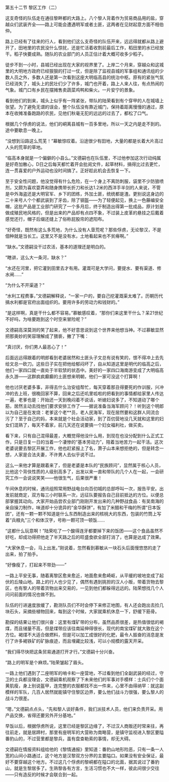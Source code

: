

第五十二节 黎区工作（二）

这支奇怪的队伍走在通往黎畔都的大路上。八个黎人背着作为贸易商品用的盐，穿越众们武装齐全――路上可能会遭遇明军或者土匪，这两者在见财起意方面不相伯仲。

路上已经有了往来的行人，看到他们这么支奇怪的队伍开来，远远得就都从路上避开了，田地里的农民没什么惊扰，还是忙活着收割前最后工作，稻田里的水已经放干。稻子快要成熟。随队的农业部门的人员正估计着大概可收多少稻子。

徒步不到一小时，县城已经出现在大家的视界里了。上岸二个月来，穿越众和这城里的大明地方政府已经狠狠的打过一仗，但是除了监视县城的军事组和通讯组的少数人员之外，多数人还是第一次看到这座大明临高县的统治中枢。原有的紧张气氛已经消失了，城头上的民壮们少了许多，城门也开着，路上人来人往，有点热闹的气象。城门口有乡民在摆摊售卖蔬菜鸡鸭和柴火。一片安宁的景象。

看到他们的到来，城头上似乎有一阵紧张，带队的陆荣看到有个穿甲的人在城墙上张望。为了避免无谓的误会，整个队伍没有靠近城门，保持着距离慢慢的通过，原本在收摊准备跑路的农民，见他们秋毫无犯的远远的过去了，都松了口气。

根据几个俘虏的说法，他们的峒离县城有一百多里地，所以一天之内是走不到的。途中要歇息一晚上。

“没想到沿路这么荒芜！”幕敏惊叹着。沿途很少有田地，大量的都是长着大片高过人头的荒草的草地。

“临高本身就是一个偏僻的小县么。”文德嗣也在队伍里，不过他参加这次行动纯属是好奇加散心，D日之后每天都忙着开会批阅文件，起草材料，搞得比过去更忙，连一贯喜爱的户外运动也没时间搞了。正好趁此机会去恢复一下。

至于安全性问题，他没觉得有什么危险，在一个身上不离防刺服，袋里不少防狼喷剂，又颇为喜欢耍弄和随身携带长折刀和长达1.2米的西洋手半剑的人来说，不管是中外海盗还是大明官军、乡下的团练，外加土匪，统统都是渣。更别说这身边的二十来号人个个都武装到了牙齿，除了钢盔――为了轻便起见，换上一色藤编安全帽，这批产品是工业部门研究了一个多月后，终于制造出得第一批成品，原计划是做成殖民地风格的，但是出来的产品却有点四不象，不过装上皮革的悬挂之后戴着感觉还行，帽子后缀还缝上了俗称屁股帘的遮阳布。

“好奇怪，既然有这么多荒地，为什么没有人垦荒呢？那些俘虏，无论黎汉，不是佃种就是当长工。这里又不是没有水，土地看起来也不贫瘠啊。”

“缺水。”文德嗣没干过农活，基本的道理还是明白的。

“瞎讲，这么大一条河，缺水？”

“水还在河里，把它灌到田里去才有用。灌溉可是大学问，要提水、要有渠道、修水闸……”

“为什么不开渠道？”

“水利工程费事，”文德嗣解释说，“一家一户的，要自己挖灌溉渠太难了。历朝历代搞水利都是官府出面组织的。要用许多的劳动力和钱财的。”

“是这样啊，真是干什么都不容易。”慕敏感叹着，“那你们来这里干什么？呆21世纪不好吗，为啥要跑到这个时空来冒险呢？”

文德嗣高深莫测的笑了起来，他不好意思说到这个世界来他想当神。不过慕敏显然把那奥妙的笑容理解成了猥亵，撇了下嘴：

“真讨厌，你们男人最恶心了！”

后面远远得跟着的明郎看到老婆居然和土匪头子文总有说有笑的，恨不得冲上去先给文总一砍刀。这些日子实在把他给郁闷坏了，自从知道这里是明代的临高之后，他们一家四口就一直处于半软禁的状态中。美好的一家四口海南游变成了大明临高永久游――这群疯疯癫癫的土匪想来明朝，他们一家可没这个打算啊！

他也讨厌老婆多事，非得去什么治安组帮忙，每天穿着那丑得要死的作训服，兴冲冲的去上班，很晚回家不算，回来之后还叽里呱啦的把看到的事情都给家里人传达一遍，老爹也是：开始还一天到晚闷着不说话，听媳妇说多了，不知道动了哪个筋，居然主动去找他们要求安排工作了――据说准备当海军顾问？！听到这个明郎以为自己是在发烧：老爹这个老**员，老人民海军，现在居然要和这群人同流合污了？至于自己的妈，本来就是个社会活动家，到了百仞营地没几天就和这里的妇女们混熟了，每天不着家，前几天还在说要搞一个妇女福利社，做买卖。

看下来，只有自己混得最差，大概觉得他没什么用，到现在也没分配到什么正式工作，只是日复一日的当着一个凄惨的“基本劳动力”，陪着当地苦力一起干活。这次老婆说要去黎区开展工作，他也赶紧报上了名，萧子山本来想拒绝的，但是转念一想，人家是合法夫妻，不许男人去似乎说不过。

这么一来他才算是跟着来了，但是老婆是本队的“民族顾问”，显然属于核心人员，比他这个背伕性质的人级别高多了，出发以来一直和带队的几个人在一起，一会研究工作一会说说笑笑――他很生气，后果很严重！

午间休息的时候，通讯组照常用野战电台向百仞城的总部呼叫一次，报告平安。出发前就商定，双方每三小时联系一次，远征队要报告自己目前抵达的方位。以便总部掌握其动向。大家开始品尝农业部门刚刚开发出来的几种野战食品：有吴南海的亲自操刀制作，味道却十分诡异的“金华酥饼”，有加了米醋和干梅的所谓“日本饭团”，还有一颗一颗不知道是什么东西制造出来的核桃大的东西，包装的竹筒上写着“兵粮丸”三个和体汉字，号称一颗可顶一顿饭……

“这都什么玩意啊！”陆荣吃了一个酸得连牙都要掉下来的饭团――这个食品虽然不好吃，却成功得把他走了半天路之后的旺盛食欲全部打消了，也算是达成了效果。

“大家休息一会，马上出发。”刚说着，忽然看到慕敏从一块石头后面慢悠悠的走了出来，拍了拍手。

“好像瘦了，打起来不带劲――”

一路上平安无事，随着离黎区愈来愈近，地面愈来愈崎岖，从平缓的坡地变成了起伏的丘陵山地。路上的行人也少见了，偶然有遇到挑担的汉人小贩，带着货物去黎区，也有黎人的带着货物出来交易的，一见到他们都躲得远远的。陆荣想找几个人问问前面的情况也做不到。

队伍的行进速度放缓了，勘测队员们不时会停下来修正地图，有人还会跑出去捡几块石头，采摘些植物回来，每到这个时候，大家就乘机休息一下，舒缓下筋骨。

勘探的结果让他们很兴奋：这里有煤矿带的分布，虽然品质很差，是热值很低的褐煤，而且储量不高，但是煤带应该往南延伸得很长，现代的南宝煤矿就大致在这个方位。褐煤不大适合做燃料，但是可以加工成很好的化肥，最令人振奋的消息是发行了许多褐铁矿的矿脉痕迹，而且埋藏比较浅，可以小规模的露天开采。

“我们得尽快把这条贸易通道打开才行。”文德嗣十分兴奋。

“路上的明军是个麻烦。”陆荣皱起了眉头。

一路上他们遇到了二座明军的哨卡和一座营地，不过看到他们全副武装的经过，守卫的士兵都没理会，文德嗣乘机观察了下未来他们的军事对手模样：士兵们个个面黄肌瘦，身上别说盔甲，连完整的衣服都找不出一件来，心里不由得纳罕：就这副模样的军队，几百人居然就能镇守住黎区边界，要么他们战斗力很强，要么黎人的战斗力很差。

“嗯，”文德嗣点点头，“先和黎人谈好条件，我们派技术人员，他们来负责开采。用产品交换，省得还要另外开分基地。”

早饭以后，根据俘虏所说，这里已经是黎区边缘了，不过汉人商贩还时常来往，再往前走，就是居蹄村，那里有座明军的大营称为南略营，是镇守监视进入黎区要隘番豹山的，不过营里都是黎兵，虽有盘查勒索的事情，却无大碍。

文德嗣在情报资料组给他的《黎情通报》里知道：番豹山地形险恶，只有一条一人宽的山间小路通过，这个地方是汉黎双方分界的主要隘口。如果没有安全保证，最好不要穿越这个地方。不过这几个俘虏的黎峒都在隘口的北面，据其说过了番豹山，就是生黎居多了。生熟黎各有方言，生活习惯也不大一样，彼此间很少交往――只有造反的时候才会联合到一起。

